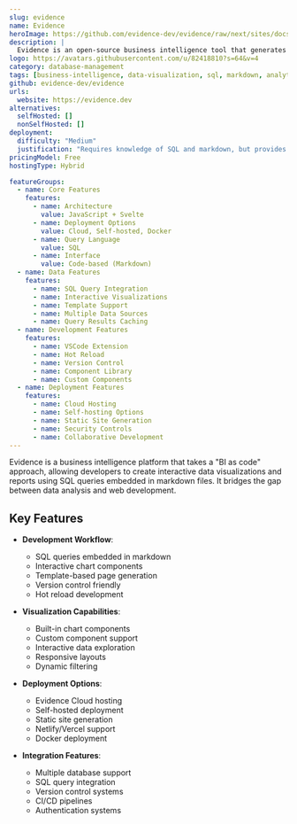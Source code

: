 ```yaml
---
slug: evidence
name: Evidence
heroImage: https://github.com/evidence-dev/evidence/raw/next/sites/docs/static/img/how-it-works.png
description: |
  Evidence is an open-source business intelligence tool that generates interactive data visualizations and reports using SQL queries and markdown files. It offers a code-based alternative to traditional drag-and-drop BI tools.
logo: https://avatars.githubusercontent.com/u/82418810?s=64&v=4
category: database-management
tags: [business-intelligence, data-visualization, sql, markdown, analytics]
github: evidence-dev/evidence
urls:
  website: https://evidence.dev
alternatives:
  selfHosted: []
  nonSelfHosted: []
deployment:
  difficulty: "Medium"
  justification: "Requires knowledge of SQL and markdown, but provides good documentation and multiple deployment options including VSCode extension."
pricingModel: Free
hostingType: Hybrid

featureGroups:
  - name: Core Features
    features:
      - name: Architecture
        value: JavaScript + Svelte
      - name: Deployment Options
        value: Cloud, Self-hosted, Docker
      - name: Query Language
        value: SQL
      - name: Interface
        value: Code-based (Markdown)
  - name: Data Features
    features:
      - name: SQL Query Integration
      - name: Interactive Visualizations
      - name: Template Support
      - name: Multiple Data Sources
      - name: Query Results Caching
  - name: Development Features
    features:
      - name: VSCode Extension
      - name: Hot Reload
      - name: Version Control
      - name: Component Library
      - name: Custom Components
  - name: Deployment Features
    features:
      - name: Cloud Hosting
      - name: Self-hosting Options
      - name: Static Site Generation
      - name: Security Controls
      - name: Collaborative Development
---
```


Evidence is a business intelligence platform that takes a "BI as code" approach, allowing developers to create interactive data visualizations and reports using SQL queries embedded in markdown files. It bridges the gap between data analysis and web development.

## Key Features

- **Development Workflow**:

  - SQL queries embedded in markdown
  - Interactive chart components
  - Template-based page generation
  - Version control friendly
  - Hot reload development

- **Visualization Capabilities**:

  - Built-in chart components
  - Custom component support
  - Interactive data exploration
  - Responsive layouts
  - Dynamic filtering

- **Deployment Options**:

  - Evidence Cloud hosting
  - Self-hosted deployment
  - Static site generation
  - Netlify/Vercel support
  - Docker deployment

- **Integration Features**:
  - Multiple database support
  - SQL query integration
  - Version control systems
  - CI/CD pipelines
  - Authentication systems
